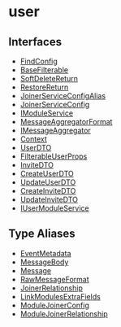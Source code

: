 
# user

## Interfaces

- [FindConfig](../../user/interfaces/user.FindConfig/page.mdx)
- [BaseFilterable](../../user/interfaces/user.BaseFilterable/page.mdx)
- [SoftDeleteReturn](../../user/interfaces/user.SoftDeleteReturn/page.mdx)
- [RestoreReturn](../../user/interfaces/user.RestoreReturn/page.mdx)
- [JoinerServiceConfigAlias](../../user/interfaces/user.JoinerServiceConfigAlias/page.mdx)
- [JoinerServiceConfig](../../user/interfaces/user.JoinerServiceConfig/page.mdx)
- [IModuleService](../../user/interfaces/user.IModuleService/page.mdx)
- [MessageAggregatorFormat](../../user/interfaces/user.MessageAggregatorFormat/page.mdx)
- [IMessageAggregator](../../user/interfaces/user.IMessageAggregator/page.mdx)
- [Context](../../user/interfaces/user.Context/page.mdx)
- [UserDTO](../../user/interfaces/user.UserDTO/page.mdx)
- [FilterableUserProps](../../user/interfaces/user.FilterableUserProps/page.mdx)
- [InviteDTO](../../user/interfaces/user.InviteDTO/page.mdx)
- [CreateUserDTO](../../user/interfaces/user.CreateUserDTO/page.mdx)
- [UpdateUserDTO](../../user/interfaces/user.UpdateUserDTO/page.mdx)
- [CreateInviteDTO](../../user/interfaces/user.CreateInviteDTO/page.mdx)
- [UpdateInviteDTO](../../user/interfaces/user.UpdateInviteDTO/page.mdx)
- [IUserModuleService](../../user/interfaces/user.IUserModuleService/page.mdx)

## Type Aliases

- [EventMetadata](../../user/types/user.EventMetadata/page.mdx)
- [MessageBody](../../user/types/user.MessageBody/page.mdx)
- [Message](../../user/types/user.Message/page.mdx)
- [RawMessageFormat](../../user/types/user.RawMessageFormat/page.mdx)
- [JoinerRelationship](../../user/types/user.JoinerRelationship/page.mdx)
- [LinkModulesExtraFields](../../user/types/user.LinkModulesExtraFields/page.mdx)
- [ModuleJoinerConfig](../../user/types/user.ModuleJoinerConfig/page.mdx)
- [ModuleJoinerRelationship](../../user/types/user.ModuleJoinerRelationship/page.mdx)
